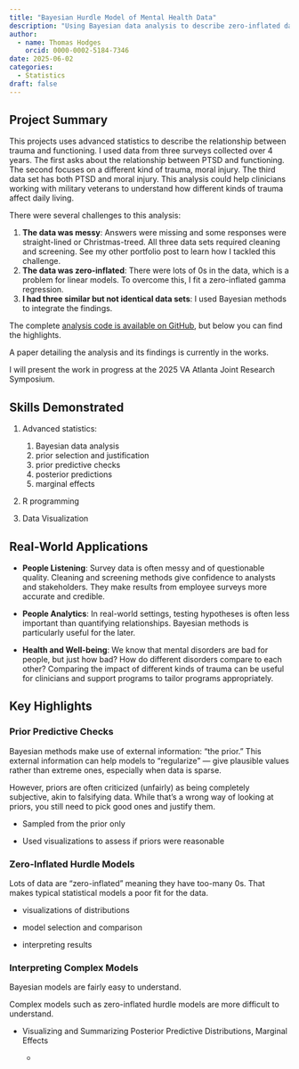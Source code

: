 ```yaml
---
title: "Bayesian Hurdle Model of Mental Health Data"
description: "Using Bayesian data analysis to describe zero-inflated data"
author:
  - name: Thomas Hodges
    orcid: 0000-0002-5184-7346
date: 2025-06-02
categories: 
  - Statistics
draft: false
---
```


## Project Summary

This projects uses advanced statistics to describe the relationship between trauma and functioning. I used data from three surveys collected over 4 years. The first asks about the relationship between PTSD and functioning. The second focuses on a different kind of trauma, moral injury. The third data set has both PTSD and moral injury. This analysis could help clinicians working with military veterans to understand how different kinds of trauma affect daily living.

There were several challenges to this analysis:

1.  **The data was messy**: Answers were missing and some responses were straight-lined or Christmas-treed. All three data sets required cleaning and screening. See my other portfolio post to learn how I tackled this challenge.
2.  **The data was zero-inflated**: There were lots of 0s in the data, which is a problem for linear models. To overcome this, I fit a zero-inflated gamma regression.
3.  **I had three similar but not identical data sets**: I used Bayesian methods to integrate the findings.

The complete [analysis code is available on GitHub](https://github.com/TJH-RESEARCH/trauma-psychosocial-functioning), but below you can find the highlights.

A paper detailing the analysis and its findings is currently in the works.

I will present the work in progress at the 2025 VA Atlanta Joint Research Symposium.

## Skills Demonstrated

1.  Advanced statistics:

    1.  Bayesian data analysis
    2.  prior selection and justification
    3.  prior predictive checks
    4.  posterior predictions
    5.  marginal effects

2.  R programming

3.  Data Visualization

## Real-World Applications

-   **People Listening**: Survey data is often messy and of questionable quality. Cleaning and screening methods give confidence to analysts and stakeholders. They make results from employee surveys more accurate and credible.

-   **People Analytics**: In real-world settings, testing hypotheses is often less important than quantifying relationships. Bayesian methods is particularly useful for the later.

-   **Health and Well-being**: We know that mental disorders are bad for people, but just how bad? How do different disorders compare to each other? Comparing the impact of different kinds of trauma can be useful for clinicians and support programs to tailor programs appropriately.

## Key Highlights

### **Prior Predictive Checks**

Bayesian methods make use of external information: "the prior." This external information can help models to "regularize" — give plausible values rather than extreme ones, especially when data is sparse.

However, priors are often criticized (unfairly) as being completely subjective, akin to falsifying data. While that's a wrong way of looking at priors, you still need to pick good ones and justify them.

-   Sampled from the prior only

-   Used visualizations to assess if priors were reasonable

### Zero-Inflated Hurdle Models

Lots of data are "zero-inflated" meaning they have too-many 0s. That makes typical statistical models a poor fit for the data.

-   visualizations of distributions

-   model selection and comparison

-   interpreting results

### Interpreting Complex Models

Bayesian models are fairly easy to understand.

Complex models such as zero-inflated hurdle models are more difficult to understand.

-   Visualizing and Summarizing Posterior Predictive Distributions, Marginal Effects

    -   
